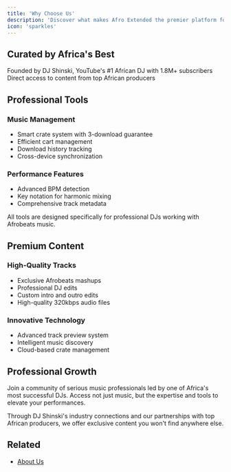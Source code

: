 ```yaml
---
title: 'Why Choose Us'
description: 'Discover what makes Afro Extended the premier platform for Afrobeats professionals'
icon: 'sparkles'
---
```


## Curated by Africa's Best

<CardGroup cols={2}>
  <Card title="Expert Curation" icon="user">
    Founded by DJ Shinski, YouTube's #1 African DJ with 1.8M+ subscribers
  </Card>
  <Card title="Exclusive Content" icon="crown">
    Direct access to content from top African producers
  </Card>
</CardGroup>

## Professional Tools

### Music Management
- Smart crate system with 3-download guarantee
- Efficient cart management
- Download history tracking
- Cross-device synchronization

### Performance Features
- Advanced BPM detection
- Key notation for harmonic mixing
- Comprehensive track metadata

<Note>
All tools are designed specifically for professional DJs working with Afrobeats music.
</Note>

## Premium Content

### High-Quality Tracks
- Exclusive Afrobeats mashups
- Professional DJ edits
- Custom intro and outro edits
- High-quality 320kbps audio files

### Innovative Technology
- Advanced track preview system
- Intelligent music discovery
- Cloud-based crate management

## Professional Growth

Join a community of serious music professionals led by one of Africa's most successful DJs. Access not just music, but the expertise and tools to elevate your performances.

<Tip>
Through DJ Shinski's industry connections and our partnerships with top African producers, we offer exclusive content you won't find anywhere else.
</Tip>

## Related
- [About Us](/about-us)